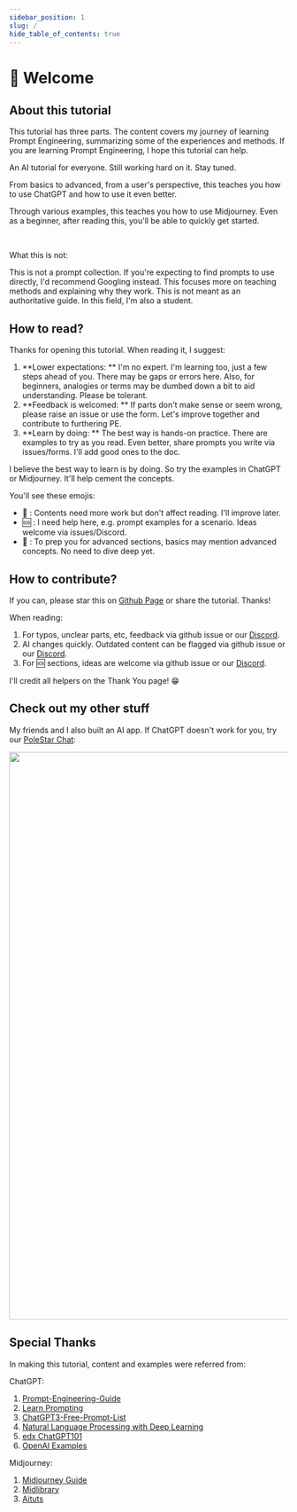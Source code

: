 ```yaml
---
sidebar_position: 1
slug: /
hide_table_of_contents: true
---
```


# 👋 Welcome


## About this tutorial

This tutorial has three parts. The content covers my journey of learning Prompt Engineering, summarizing some of the experiences and methods. If you are learning Prompt Engineering, I hope this tutorial can help.

<DocsCards>
  <DocsCard
    header="AI 101"
    href="docs/ai-101"
    icon="/static/icons/polestarlogo.png"
  >
    <p>An AI tutorial for everyone. Still working hard on it. Stay tuned.</p>
  </DocsCard>
  <DocsCard
    header="ChatGPT Tutorial"
    href="docs/chatgpt-learning-path"
    icon="/static/icons/openai-fill.png"
  >
    <p>
      From basics to advanced, from a user's perspective, this teaches you how
      to use ChatGPT and how to use it even better.
    </p>
  </DocsCard>
  <DocsCard
    header="Midjourney Tutorial"
    href="docs/midjourney-learning-path"
    icon="/static/icons/midjourneylogo.png"
  >
    <p>
      Through various examples, this teaches you how to use Midjourney. Even as
      a beginner, after reading this, you'll be able to quickly get started.
    </p>
  </DocsCard>
</DocsCards>

<br />

What this is not:

This is not a prompt collection. If you're expecting to find prompts to use directly, I'd recommend Googling instead. This focuses more on teaching methods and explaining why they work.
This is not meant as an authoritative guide. In this field, I'm also a student.

## How to read?

Thanks for opening this tutorial. When reading it, I suggest:

1. **Lower expectations: ** I'm no expert. I'm learning too, just a few steps ahead of you. There may be gaps or errors here. Also, for beginners, analogies or terms may be dumbed down a bit to aid understanding. Please be tolerant.
2. **Feedback is welcomed: ** If parts don't make sense or seem wrong, please raise an issue or use the form. Let's improve together and contribute to furthering PE.
3. **Learn by doing: ** The best way is hands-on practice. There are examples to try as you read. Even better, share prompts you write via issues/forms. I'll add good ones to the doc.

I believe the best way to learn is by doing. So try the examples in ChatGPT or Midjourney. It'll help cement the concepts.

You'll see these emojis:

- 🚧 : Contents need more work but don't affect reading. I'll improve later.
- 🆘 : I need help here, e.g. prompt examples for a scenario. Ideas welcome via issues/Discord.
- 🔴 : To prep you for advanced sections, basics may mention advanced concepts. No need to dive deep yet.

## How to contribute?

If you can, please star this on [Github Page](https://github.com/thinkingjimmy/Learning-Prompt) or share the tutorial. Thanks!

When reading:

1. For typos, unclear parts, etc, feedback via github issue or our [Discord](https://discord.gg/B7Z7wjuUPg).
2. AI changes quickly. Outdated content can be flagged via github issue or our [Discord](https://discord.gg/B7Z7wjuUPg).
3. For 🆘 sections, ideas are welcome via github issue or our [Discord](https://discord.gg/B7Z7wjuUPg).

I'll credit all helpers on the Thank You page! 😁

## Check out my other stuff

My friends and I also built an AI app. If ChatGPT doesn't work for you, try our [PoleStar Chat](https://github.com/thinkingjimmy/PoleStarChat):

<img src={polestarbanner} width="1024" />

## Special Thanks

In making this tutorial, content and examples were referred from:

ChatGPT:

1. [Prompt-Engineering-Guide](https://github.com/dair-ai/Prompt-Engineering-Guide)
2. [Learn Prompting](https://learnprompting.org/)
3. [ChatGPT3-Free-Prompt-List](https://github.com/mattnigh/ChatGPT3-Free-Prompt-List)
4. [Natural Language Processing with Deep Learning](http://web.stanford.edu/class/cs224n/slides/cs224n-2023-lecture11-prompting-rlhf.pdf)
5. [edx ChatGPT101](https://www.edx.org/course/introduction-to-chatgpt)
6. [OpenAI Examples](https://platform.openai.com/examples)

Midjourney:

1. [Midjourney Guide](https://docs.midjourney.com)
2. [Midlibrary](https://www.midlibrary.io/)
3. [Aituts](https://aituts.com/)
